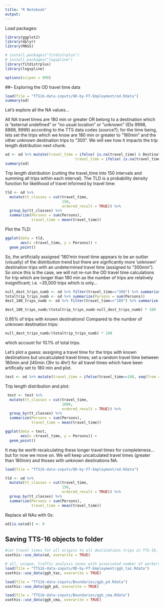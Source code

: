 ```yaml
---
title: "R Notebook"
output:
---
```


Load packages:
```r
library(ggplot2)
library(dplyr)
library(MASS)

# install.packages("fitdistrplus")
# install.packages("logspline")
library(fitdistrplus)
library(logspline)

options(scipen = 999)
```

##-- Exploring the OD travel time data

```r
load(file = "TTS16-data-inputs/OD-by-FT-Employment/od.Rdata")
summary(od)
```
Let's explore all the NA values...

All NA travel times are 180 min or greater OR belong to a destination which is "external undefined" or "no usual location" or "unknown" (IDs 9998, 8888, 9999) according to the TTS data codes (source?); for the time being, lets set the trips which we know are 180 min or greater to "180min" and the other unknown destination trips to "300". We will see how it impacts the trip length distribution next chunk.
```r
od <- od %>% mutate(travel_time = ifelse( is.na(travel_time) & Destination != "9998" & Destination != "8888" & Destination != "9999", 180, travel_time),
                                travel_time = ifelse( is.na(travel_time) & (Destination == "9998" | Destination == "8888" | Destination == "9999"), 300, travel_time))
summary(od)
```
 
Trip length distribution (cutting the travel_time into 150 intervals and summing all trips within each interval). The TLD is a probability density function for likelihood of travel informed by travel time:
```r
tld <- od %>%
  mutate(tt_classes = cut(travel_time, 
                          150,
                          ordered_result = TRUE)) %>%
  group_by(tt_classes) %>%
  summarize(Persons = sum(Persons),
            travel_time = mean(travel_time))
```

Plot the TLD:
```r
ggplot(data = tld, 
       aes(x =travel_time, y = Persons)) +
  geom_point()
```
So, the artificially assigned '180'min travel time appears to be an outlier (visually) of the distribution trend but there are signficantly more 'unknown' destination trips with an undetermined travel time (assigned to "300min"). So since this is the case, we will not re-run the OD travel time calculations for trip which are longer than 180 min as the number of trips are relatively insignificant; i.e. ~35,000 trips which is only...

```r
null_dest_trips_numb <- od %>% filter(travel_time=="300") %>% summarize(Persons = sum(Persons))
totaltrip_trips_numb <- od %>% summarize(Persons = sum(Persons))
dest_180_trips_numb <- od %>% filter(travel_time=="180") %>% summarize(Persons = sum(Persons))

dest_180_trips_numb/(totaltrip_trips_numb-null_dest_trips_numb) * 100
```

0.95% of trips with known destinations! Compared to the number of unknown destination trips:
```r
null_dest_trips_numb/(totaltrip_trips_numb) * 100
```
which account for 10.1% of total trips. 

Let's plot a guess: assigning a travel time for the trips with known destinations but uncalculated travel times; set a random travel time between 180min and 240min (3hr to 4hr!) for all travel times which have been artifically set to 180 min and plot.
```r
test <- od %>% mutate(travel_time = ifelse(travel_time==180, seq(from = 180, to = 240), travel_time))
```

Trip length distribution and plot:
```r
 test <- test %>%
  mutate(tt_classes = cut(travel_time, 
                          1000,
                          ordered_result = TRUE)) %>%
  group_by(tt_classes) %>%
  summarize(Persons = sum(Persons),
            travel_time = mean(travel_time))

ggplot(data = test, 
       aes(x =travel_time, y = Persons)) +
  geom_point()

```

It may be worth recalculating these longer travel times for completeness... but for now we move on. We will keep uncalculated travel times (greater than 180min) and thoses with unknown destinations NA. 

```r
load(file = "TTS16-data-inputs/OD-by-FT-Employment/od.Rdata")

tld <- od %>%
  mutate(tt_classes = cut(travel_time, 
                          150,
                          ordered_result = TRUE)) %>%
  group_by(tt_classes) %>%
  summarize(Persons = sum(Persons),
            travel_time = mean(travel_time))
```

Replace all NAs with 0s:
```r
od[is.na(od)] <- 0
```

## Saving TTS-16 objects to folder
```r
#car travel times for all origins to all destinations trips in TTS-16, number of associated trips, and the travel time.
usethis::use_data(od, overwrite = TRUE)

# all, unique, traffic analysis zones with associated number of workers and jobs per zone
load(file = "TTS16-data-inputs/OD-by-FT-Employment/ggh_taz.Rdata")
usethis::use_data(ggh_taz, overwrite = TRUE)
```
```r
load(file = "TTS16-data-inputs/Boundaries/ggh_pd.Rdata")
usethis::use_data(ggh_pd, overwrite = TRUE)

load(file = "TTS16-data-inputs/Boundaries/ggh_cma.Rdata")
usethis::use_data(ggh_cma, overwrite = TRUE)
```


